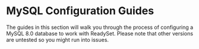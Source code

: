 
# MySQL Configuration Guides

The guides in this section will walk you through the process of configuring a MySQL 8.0 database to work with ReadySet. 
Please note that other versions are untested so you might run into issues. 

<Cards>
  <Card title="General MySQL" href="/reference/configure-your-database/mysql/generic-db-directions" />
</Cards>